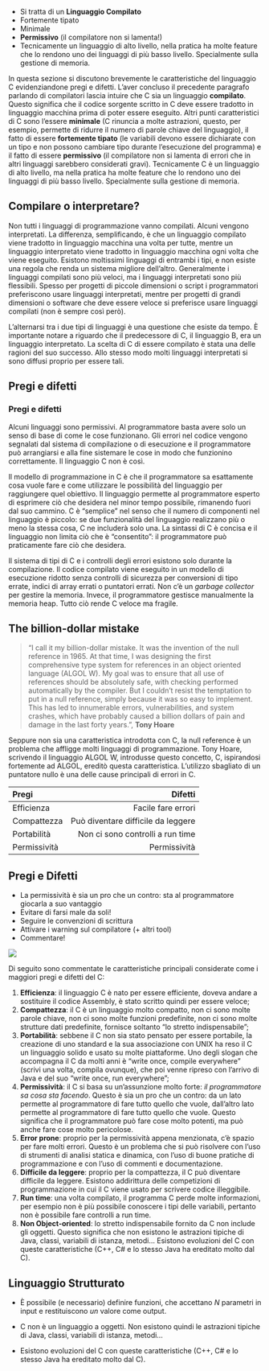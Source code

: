 ::: {.content-visible when-format="revealjs"}
- Si tratta di un **Linguaggio Compilato**
- Fortemente tipato
- Minimale
- **Permissivo** (il compilatore non si lamenta!)
-  Tecnicamente un linguaggio di alto livello, nella pratica ha molte feature che lo rendono uno dei linguaggi di più basso livello. Specialmente sulla gestione di memoria.
:::

::: {.content-visible unless-format="revealjs"}

In questa sezione si discutono brevemente le caratteristiche del linguaggio C evidenziandone pregi e difetti. L'aver concluso il precedente paragrafo parlando di compilatori lascia intuire che C sia un linguaggio **compilato**. Questo significa che il codice sorgente scritto in C deve essere tradotto in linguaggio macchina prima di poter essere eseguito. Altri punti caratteristici di C sono l'essere **minimale** (C rinuncia a molte astrazioni, questo, per esempio, permette di ridurre il numero di parole chiave del linguaggio), il fatto di essere **fortemente tipato** (le variabili devono essere dichiarate con un tipo e non possono cambiare tipo durante l'esecuzione del programma) e il fatto di essere **permissivo** (il compilatore non si lamenta di errori che in altri linguaggi sarebbero considerati gravi). Tecnicamente C è un linguaggio di alto livello, ma nella pratica ha molte feature che lo rendono uno dei linguaggi di più basso livello. Specialmente sulla gestione di memoria.

::: {.callout-note}
## Compilare o interpretare?

Non tutti i linguaggi di programmazione vanno compilati. Alcuni vengono interpretati. La differenza, semplificando, è che un linguaggio compilato viene tradotto in linguaggio macchina una volta per tutte, mentre un linguaggio interpretato viene tradotto in linguaggio macchina ogni volta che viene eseguito. Esistono moltissimi linguaggi di entrambi i tipi, e non esiste una regola che renda un sistema migliore dell'altro. Generalmente i linguaggi compilati sono più veloci, ma i linguaggi interpretati sono più flessibili. Spesso per progetti di piccole dimensioni o script i programmatori preferiscono usare linguaggi interpretati, mentre per progetti di grandi dimensioni o software che deve essere veloce si preferisce usare linguaggi compilati (non è sempre così però).

L'alternarsi tra i due tipi di linguaggi è una questione che esiste da tempo. È importante notare a riguardo che il predecessore di C, il linguaggio B, era un linguaggio interpretato. La scelta di C di essere compilato è stata una delle ragioni del suo successo. Allo stesso modo molti linguaggi interpretati si sono diffusi proprio per essere tali.
:::

:::


::: {.content-visible when-format="revealjs"}
## Pregi e difetti {auto-animate=true}
:::


::: {.content-visible unless-format="revealjs"}
### Pregi e difetti

Alcuni linguaggi sono permissivi. Al programmatore basta avere solo un senso di base di come le cose funzionano. Gli errori nel codice vengono segnalati dal sistema di compilazione o di esecuzione e il programmatore può arrangiarsi e alla fine sistemare le cose in modo che funzionino correttamente. Il linguaggio C non è così.

Il modello di programmazione in C è che il programmatore sa esattamente cosa vuole fare e come utilizzare le possibilità del linguaggio per raggiungere quel obiettivo. Il linguaggio permette al programmatore esperto di esprimere ciò che desidera nel minor tempo possibile, rimanendo fuori dal suo cammino. C è "semplice" nel senso che il numero di componenti nel linguaggio è piccolo: se due funzionalità del linguaggio realizzano più o meno la stessa cosa, C ne includerà solo una. La sintassi di C è concisa e il linguaggio non limita ciò che è "consentito": il programmatore può praticamente fare ciò che desidera.

Il sistema di tipi di C e i controlli degli errori esistono solo durante la compilazione. Il codice compilato viene eseguito in un modello di esecuzione ridotto senza controlli di sicurezza per conversioni di tipo errate, indici di array errati o puntatori errati. Non c'è un *garbage collector* per gestire la memoria. Invece, il programmatore gestisce manualmente la memoria heap. Tutto ciò rende C veloce ma fragile.

::: {.callout-note}
## The billion-dollar mistake
> "I call it my billion-dollar mistake. It was the invention of the null reference in 1965. At that time, I was designing the first comprehensive type system for references in an object oriented language (ALGOL W). My goal was to ensure that all use of references should be absolutely safe, with checking performed automatically by the compiler. But I couldn't resist the temptation to put in a null reference, simply because it was so easy to implement. This has led to innumerable errors, vulnerabilities, and system crashes, which have probably caused a billion dollars of pain and damage in the last forty years.", **Tony Hoare**

Seppure non sia una caratteristica introdotta con C, la null reference è un problema che affligge molti linguaggi di programmazione. Tony Hoare, scrivendo il linguaggio ALGOL W, introdusse questo concetto, C, ispirandosi fortemente ad ALGOL, ereditò questa caratteristica. L'utilizzo sbagliato di un puntatore nullo è una delle cause principali di errori in C.
:::
:::

::: {.content-visible when-format="revealjs"}
| Pregi | Difetti |
|:----|----:|
| Efficienza | Facile fare errori |
| Compattezza | Può diventare difficile da leggere |
| Portabilità | Non ci sono controlli a run time |
| Permissività | Permissività |

## Pregi e Difetti {auto-animate=true .smaller}

- La permissività è sia un pro che un contro: sta al programmatore giocarla a suo vantaggio
- Evitare di farsi male da soli!
- Seguire le convenzioni di scrittura
- Attivare i warning sul compilatore (+ altri tool)
- Commentare!

![](figures/gun_meme.png){fig-align="center"}

:::

::: {.content-visible unless-format="revealjs"}

Di seguito sono commentate le caratteristiche principali considerate come i maggiori pregi e difetti del C:

1. **Efficienza**: il linguaggio C è nato per essere efficiente, doveva andare a sostituire il codice Assembly, è stato scritto quindi per essere veloce;
2. **Compattezza**: il C è un linguaggio molto compatto, non ci sono molte parole chiave, non ci sono molte funzioni predefinite, non ci sono molte strutture dati predefinite, fornisce soltanto "lo stretto indispensabile";
3. **Portabilità**: sebbene il C non sia stato pensato per essere portabile, la creazione di uno standard e la sua associazione con UNIX ha reso il C un linguaggio solido e usato su molte piattaforme. Uno degli slogan che accompagna il C da molti anni è "write once, compile everywhere" (scrivi una volta, compila ovunque), che poi venne ripreso con l'arrivo di Java e del suo "write once, run everywhere";
4. **Permissività**: il C si basa su un'assunzione molto forte: *il programmatore sa cosa sta facendo*. Questo è sia un pro che un contro: da un lato permette al programmatore di fare tutto quello che vuole, dall'altro lato permette al programmatore di fare tutto quello che vuole. Questo significa che il programmatore può fare cose molto potenti, ma può anche fare cose molto pericolose.
5. **Error prone**: proprio per la permissività appena menzionata, c'è spazio per fare molti errori. Questo è un problema che si può risolvere con l'uso di strumenti di analisi statica e dinamica, con l'uso di buone pratiche di programmazione e con l'uso di commenti e documentazione.
6. **Difficile da leggere**: proprio per la compattezza, il C può diventare difficile da leggere. Esistono addirittura delle competizioni di programmazione in cui il C viene usato per scrivere codice illeggibile.
7. **Run time**: una volta compilato, il programma C perde molte informazioni, per esempio non è più possibile conoscere i tipi delle variabili, pertanto non è possibile fare controlli a run time.
8. **Non Object-oriented**: lo stretto indispensabile fornito da C non include gli oggetti. Questo significa che non esistono le astrazioni tipiche di Java, classi, variabili di istanza, metodi... Esistono evoluzioni del C con queste caratteristiche (C++, C# e lo stesso Java ha ereditato molto dal C).
:::

::: {.content-visible when-format="revealjs"}
## Linguaggio Strutturato

- È possibile (e necessario) definire funzioni, che accettano $N$ parametri in input e restituiscono *un* valore come output.

- C non è un linguaggio a oggetti. Non esistono quindi le astrazioni tipiche di Java, classi, variabili di istanza, metodi...

- Esistono evoluzioni del C con queste caratteristiche (C++, C# e lo stesso Java ha ereditato molto dal C).
:::
